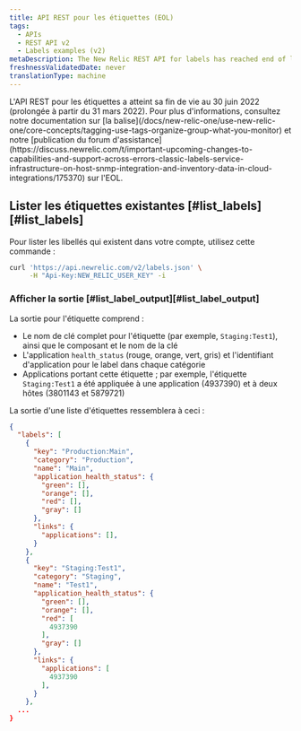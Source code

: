 ```yaml
---
title: API REST pour les étiquettes (EOL)
tags:
  - APIs
  - REST API v2
  - Labels examples (v2)
metaDescription: The New Relic REST API for labels has reached end of life. Use tags instead.
freshnessValidatedDate: never
translationType: machine
---
```


<Callout variant="important">
  L&apos;API REST pour les étiquettes a atteint sa fin de vie au 30 juin 2022 (prolongée à partir du 31 mars 2022). Pour plus d&apos;informations, consultez notre documentation sur [la balise](/docs/new-relic-one/use-new-relic-one/core-concepts/tagging-use-tags-organize-group-what-you-monitor) et notre [publication du forum d&apos;assistance](https://discuss.newrelic.com/t/important-upcoming-changes-to-capabilities-and-support-across-errors-classic-labels-service-infrastructure-on-host-snmp-integration-and-inventory-data-in-cloud-integrations/175370) sur l&apos;EOL.
</Callout>

## Lister les étiquettes existantes [#list\_labels][#list_labels]

Pour lister les libellés qui existent dans votre compte, utilisez cette commande :

```sh
curl 'https://api.newrelic.com/v2/labels.json' \
     -H "Api-Key:NEW_RELIC_USER_KEY" -i
```

### Afficher la sortie [#list\_label\_output][#list_label_output]

La sortie pour l&apos;étiquette comprend :

* Le nom de clé complet pour l&apos;étiquette (par exemple, `Staging:Test1`), ainsi que le composant et le nom de la clé
* L&apos;application `health_status` (rouge, orange, vert, gris) et l&apos;identifiant d&apos;application pour le label dans chaque catégorie
* Applications portant cette étiquette ; par exemple, l&apos;étiquette `Staging:Test1` a été appliquée à une application (4937390) et à deux hôtes (3801143 et 5879721)

La sortie d&apos;une liste d&apos;étiquettes ressemblera à ceci :

```json
{
  "labels": [
    {
      "key": "Production:Main",
      "category": "Production",
      "name": "Main",
      "application_health_status": {
        "green": [],
        "orange": [],
        "red": [],
        "gray": []
      },
      "links": {
        "applications": [],
      }
    },
    {
      "key": "Staging:Test1",
      "category": "Staging",
      "name": "Test1",
      "application_health_status": {
        "green": [],
        "orange": [],
        "red": [
          4937390
        ],
        "gray": []
      },
      "links": {
        "applications": [
          4937390
        ],
      }
    },
  ...
}
```